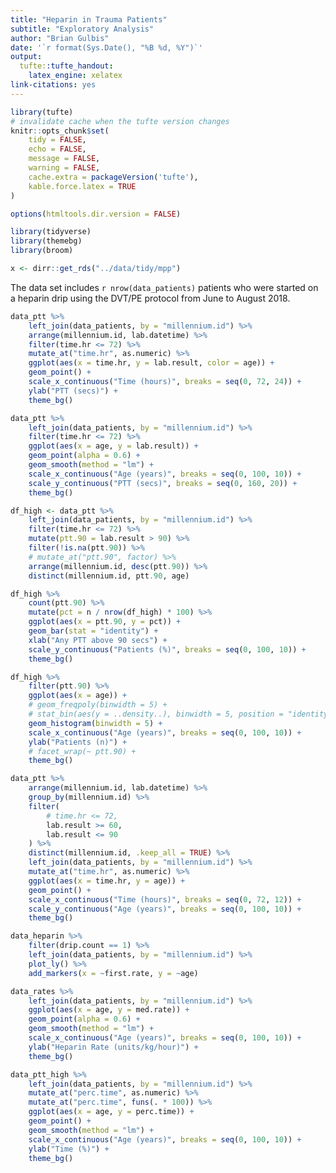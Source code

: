 ```yaml
---
title: "Heparin in Trauma Patients"
subtitle: "Exploratory Analysis"
author: "Brian Gulbis"
date: '`r format(Sys.Date(), "%B %d, %Y")`'
output:
  tufte::tufte_handout:
    latex_engine: xelatex
link-citations: yes
---
```


```r
library(tufte)
# invalidate cache when the tufte version changes
knitr::opts_chunk$set(
    tidy = FALSE, 
    echo = FALSE, 
    message = FALSE, 
    warning = FALSE, 
    cache.extra = packageVersion('tufte'), 
    kable.force.latex = TRUE
)

options(htmltools.dir.version = FALSE)
```

```r
library(tidyverse)
library(themebg)
library(broom)

x <- dirr::get_rds("../data/tidy/mpp")
```

The data set includes `r nrow(data_patients)` patients who were started on a heparin drip using the DVT/PE protocol from June to August 2018.

```r
data_ptt %>%
    left_join(data_patients, by = "millennium.id") %>%
    arrange(millennium.id, lab.datetime) %>%
    filter(time.hr <= 72) %>%
    mutate_at("time.hr", as.numeric) %>%
    ggplot(aes(x = time.hr, y = lab.result, color = age)) +
    geom_point() +
    scale_x_continuous("Time (hours)", breaks = seq(0, 72, 24)) +
    ylab("PTT (secs)") +
    theme_bg()
```

```r
data_ptt %>%
    left_join(data_patients, by = "millennium.id") %>%
    filter(time.hr <= 72) %>%
    ggplot(aes(x = age, y = lab.result)) +
    geom_point(alpha = 0.6) +
    geom_smooth(method = "lm") +
    scale_x_continuous("Age (years)", breaks = seq(0, 100, 10)) +
    scale_y_continuous("PTT (secs)", breaks = seq(0, 160, 20)) +
    theme_bg()

```

```r
df_high <- data_ptt %>%
    left_join(data_patients, by = "millennium.id") %>%
    filter(time.hr <= 72) %>%
    mutate(ptt.90 = lab.result > 90) %>%
    filter(!is.na(ptt.90)) %>%
    # mutate_at("ptt.90", factor) %>%
    arrange(millennium.id, desc(ptt.90)) %>%
    distinct(millennium.id, ptt.90, age) 

df_high %>%
    count(ptt.90) %>%
    mutate(pct = n / nrow(df_high) * 100) %>%
    ggplot(aes(x = ptt.90, y = pct)) +
    geom_bar(stat = "identity") +
    xlab("Any PTT above 90 secs") +
    scale_y_continuous("Patients (%)", breaks = seq(0, 100, 10)) +
    theme_bg()
```

```r
df_high %>%
    filter(ptt.90) %>%
    ggplot(aes(x = age)) +
    # geom_freqpoly(binwidth = 5) +
    # stat_bin(aes(y = ..density..), binwidth = 5, position = "identity", alpha = 0.6) +
    geom_histogram(binwidth = 5) +
    scale_x_continuous("Age (years)", breaks = seq(0, 100, 10)) +
    ylab("Patients (n)") +
    # facet_wrap(~ ptt.90) +
    theme_bg()
```

```r
data_ptt %>%
    arrange(millennium.id, lab.datetime) %>%
    group_by(millennium.id) %>%
    filter(
        # time.hr <= 72,
        lab.result >= 60,
        lab.result <= 90
    ) %>%
    distinct(millennium.id, .keep_all = TRUE) %>%
    left_join(data_patients, by = "millennium.id") %>%
    mutate_at("time.hr", as.numeric) %>%
    ggplot(aes(x = time.hr, y = age)) +
    geom_point() +
    scale_x_continuous("Time (hours)", breaks = seq(0, 72, 12)) +
    scale_y_continuous("Age (years)", breaks = seq(0, 100, 10)) +
    theme_bg()

```

```r
data_heparin %>%
    filter(drip.count == 1) %>%
    left_join(data_patients, by = "millennium.id") %>%
    plot_ly() %>%
    add_markers(x = ~first.rate, y = ~age)
```

```r
data_rates %>%
    left_join(data_patients, by = "millennium.id") %>%
    ggplot(aes(x = age, y = med.rate)) +
    geom_point(alpha = 0.6) +
    geom_smooth(method = "lm") +
    scale_x_continuous("Age (years)", breaks = seq(0, 100, 10)) +
    ylab("Heparin Rate (units/kg/hour)") +
    theme_bg()

```

```r
data_ptt_high %>%
    left_join(data_patients, by = "millennium.id") %>%
    mutate_at("perc.time", as.numeric) %>%
    mutate_at("perc.time", funs(. * 100)) %>%
    ggplot(aes(x = age, y = perc.time)) +
    geom_point() +
    geom_smooth(method = "lm") +
    scale_x_continuous("Age (years)", breaks = seq(0, 100, 10)) +
    ylab("Time (%)") +
    theme_bg()

```

